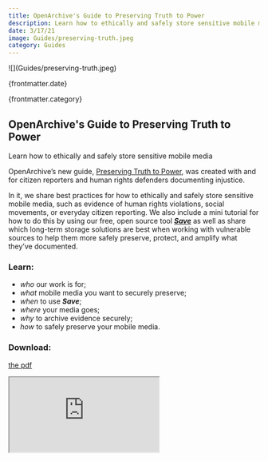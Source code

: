 ```yaml
---
title: OpenArchive's Guide to Preserving Truth to Power
description: Learn how to ethically and safely store sensitive mobile media
date: 3/17/21
image: Guides/preserving-truth.jpeg
category: Guides
---
```



<ArticleHeaderSection>
![](Guides/preserving-truth.jpeg)

{frontmatter.date}

{frontmatter.category}

## OpenArchive's Guide to Preserving Truth to Power

Learn how to ethically and safely store sensitive mobile media

</ArticleHeaderSection>

<ContentSection>

OpenArchive’s new guide, [Preserving Truth to Power](https://www.open-archive.org/pdf/preserving-truth-to-power.pdf), was created with and for citizen reporters and human rights defenders documenting injustice.

In it, we share best practices for how to ethically and safely store sensitive mobile media, such as evidence of human rights violations, social movements, or everyday citizen reporting. We also include a mini tutorial for how to do this by using our free, open source tool [**_Save_**](/save) as well as share which long-term storage solutions are best when working with vulnerable sources to help them more safely preserve, protect, and amplify what they’ve documented.

### Learn:

- _who_ our work is for;
- _what_ mobile media you want to securely preserve;
- _when_ to use **_Save_**;
- _where_ your media goes;
- _why_ to archive evidence securely;
- _how_ to safely preserve your mobile media.

### Download:

[the pdf](https://www.open-archive.org/pdf/preserving-truth-to-power.pdf)

<iframe
  src="https://open-archive.org/pdf/preserving-truth-to-power.pdf"
  style={{ width: "100%", height: "768px" }}
></iframe>

</ContentSection>
